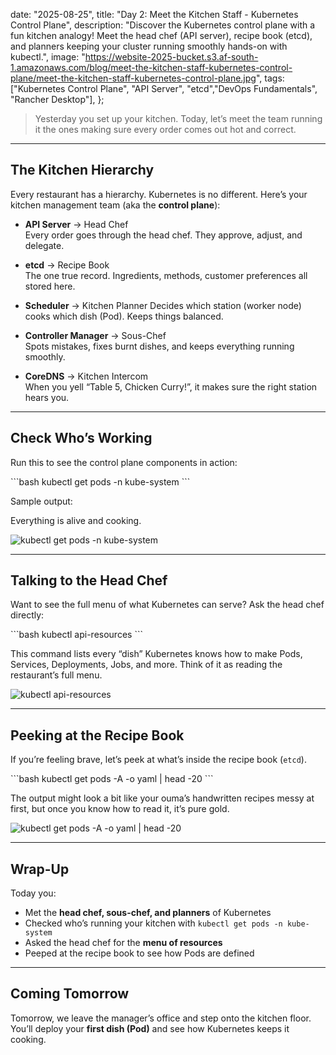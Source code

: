 

  date: "2025-08-25",
  title: "Day 2: Meet the Kitchen Staff - Kubernetes Control Plane",
  description:
    "Discover the Kubernetes control plane with a fun kitchen analogy! Meet the head chef (API server), recipe book (etcd), and planners keeping your cluster running smoothly hands-on with kubectl.",
  image:
    "https://website-2025-bucket.s3.af-south-1.amazonaws.com/blog/meet-the-kitchen-staff-kubernetes-control-plane/meet-the-kitchen-staff-kubernetes-control-plane.jpg",
  tags: ["Kubernetes Control Plane", "API Server", "etcd","DevOps Fundamentals", "Rancher Desktop"],
};


> Yesterday you set up your kitchen. Today, let’s meet the team running it the ones making sure every order comes out hot and correct.

---

## The Kitchen Hierarchy

Every restaurant has a hierarchy. Kubernetes is no different. Here’s your kitchen management team (aka the **control plane**):

- **API Server** → Head Chef  
  Every order goes through the head chef. They approve, adjust, and delegate.  

- **etcd** → Recipe Book  
  The one true record. Ingredients, methods, customer preferences all stored here.  

- **Scheduler** → Kitchen Planner 
  Decides which station (worker node) cooks which dish (Pod). Keeps things balanced.  

- **Controller Manager** → Sous-Chef  
  Spots mistakes, fixes burnt dishes, and keeps everything running smoothly.  

- **CoreDNS** → Kitchen Intercom  
  When you yell “Table 5, Chicken Curry!”, it makes sure the right station hears you.  

---

## Check Who’s Working

Run this to see the control plane components in action:

<CodeWindow title="Command">
```bash
kubectl get pods -n kube-system
```
</CodeWindow>

Sample output:

Everything is alive and cooking.  

![kubectl get pods -n kube-system](https://website-2025-bucket.s3.af-south-1.amazonaws.com/blog/meet-the-kitchen-staff-kubernetes-control-plane/kubectl-get-pods-1.png)

---

## Talking to the Head Chef

Want to see the full menu of what Kubernetes can serve? Ask the head chef directly:

<CodeWindow title="Command">
```bash
kubectl api-resources
```
</CodeWindow>

This command lists every “dish” Kubernetes knows how to make Pods, Services, Deployments, Jobs, and more. Think of it as reading the restaurant’s full menu.

![kubectl api-resources](https://website-2025-bucket.s3.af-south-1.amazonaws.com/blog/meet-the-kitchen-staff-kubernetes-control-plane/kubectl-api-resources.png)

---

## Peeking at the Recipe Book

If you’re feeling brave, let’s peek at what’s inside the recipe book (`etcd`).  

<CodeWindow title="Command">
```bash
kubectl get pods -A -o yaml | head -20
```
</CodeWindow>

The output might look a bit like your ouma’s handwritten recipes messy at first, but once you know how to read it, it’s pure gold. 

![kubectl get pods -A -o yaml | head -20](https://website-2025-bucket.s3.af-south-1.amazonaws.com/blog/meet-the-kitchen-staff-kubernetes-control-plane/kubectl-get-pods-2.png)

---

## Wrap-Up

Today you:  
- Met the **head chef, sous-chef, and planners** of Kubernetes  
- Checked who’s running your kitchen with `kubectl get pods -n kube-system`  
- Asked the head chef for the **menu of resources**  
- Peeped at the recipe book to see how Pods are defined  

---

## Coming Tomorrow

Tomorrow, we leave the manager’s office and step onto the kitchen floor.  
You’ll deploy your **first dish (Pod)** and see how Kubernetes keeps it cooking.  


